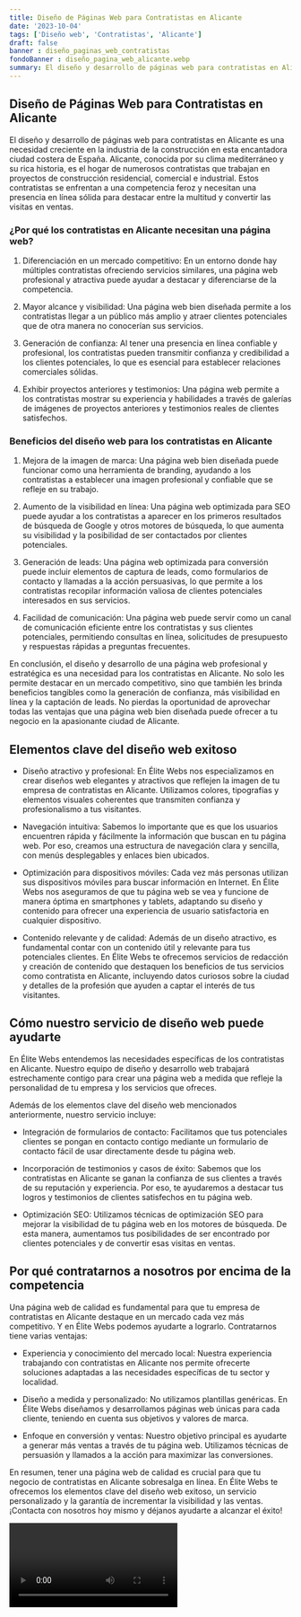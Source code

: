 ```yaml
---
title: Diseño de Páginas Web para Contratistas en Alicante
date: '2023-10-04'
tags: ['Diseño web', 'Contratistas', 'Alicante']
draft: false
banner : diseño_paginas_web_contratistas
fondoBanner : diseño_pagina_web_alicante.webp
summary: El diseño y desarrollo de páginas web para contratistas en Alicante es una necesidad creciente en la industria de la construcción en esta encantadora ciudad costera de España. Alicante, conocida por su clima mediterráneo y su rica historia, es el hogar de numerosos contratistas que trabajan en proyectos de construcción residencial, comercial e industrial. Estos contratistas se enfrentan a una competencia feroz y necesitan una presencia en línea sólida para destacar entre la multitud y convertir las visitas en ventas.
---
```


## Diseño de Páginas Web para Contratistas en Alicante

El diseño y desarrollo de páginas web para contratistas en Alicante es una necesidad creciente en la industria de la construcción en esta encantadora ciudad costera de España. Alicante, conocida por su clima mediterráneo y su rica historia, es el hogar de numerosos contratistas que trabajan en proyectos de construcción residencial, comercial e industrial. Estos contratistas se enfrentan a una competencia feroz y necesitan una presencia en línea sólida para destacar entre la multitud y convertir las visitas en ventas.

### ¿Por qué los contratistas en Alicante necesitan una página web?

1. Diferenciación en un mercado competitivo: En un entorno donde hay múltiples contratistas ofreciendo servicios similares, una página web profesional y atractiva puede ayudar a destacar y diferenciarse de la competencia.

2. Mayor alcance y visibilidad: Una página web bien diseñada permite a los contratistas llegar a un público más amplio y atraer clientes potenciales que de otra manera no conocerían sus servicios.

3. Generación de confianza: Al tener una presencia en línea confiable y profesional, los contratistas pueden transmitir confianza y credibilidad a los clientes potenciales, lo que es esencial para establecer relaciones comerciales sólidas.

4. Exhibir proyectos anteriores y testimonios: Una página web permite a los contratistas mostrar su experiencia y habilidades a través de galerías de imágenes de proyectos anteriores y testimonios reales de clientes satisfechos.

### Beneficios del diseño web para los contratistas en Alicante

1. Mejora de la imagen de marca: Una página web bien diseñada puede funcionar como una herramienta de branding, ayudando a los contratistas a establecer una imagen profesional y confiable que se refleje en su trabajo.

2. Aumento de la visibilidad en línea: Una página web optimizada para SEO puede ayudar a los contratistas a aparecer en los primeros resultados de búsqueda de Google y otros motores de búsqueda, lo que aumenta su visibilidad y la posibilidad de ser contactados por clientes potenciales.

3. Generación de leads: Una página web optimizada para conversión puede incluir elementos de captura de leads, como formularios de contacto y llamadas a la acción persuasivas, lo que permite a los contratistas recopilar información valiosa de clientes potenciales interesados en sus servicios.

4. Facilidad de comunicación: Una página web puede servir como un canal de comunicación eficiente entre los contratistas y sus clientes potenciales, permitiendo consultas en línea, solicitudes de presupuesto y respuestas rápidas a preguntas frecuentes.

En conclusión, el diseño y desarrollo de una página web profesional y estratégica es una necesidad para los contratistas en Alicante. No solo les permite destacar en un mercado competitivo, sino que también les brinda beneficios tangibles como la generación de confianza, más visibilidad en línea y la captación de leads. No pierdas la oportunidad de aprovechar todas las ventajas que una página web bien diseñada puede ofrecer a tu negocio en la apasionante ciudad de Alicante.

<GifSeo />

<Cta />

## Elementos clave del diseño web exitoso

- Diseño atractivo y profesional: En Élite Webs nos especializamos en crear diseños web elegantes y atractivos que reflejen la imagen de tu empresa de contratistas en Alicante. Utilizamos colores, tipografías y elementos visuales coherentes que transmiten confianza y profesionalismo a tus visitantes.

- Navegación intuitiva: Sabemos lo importante que es que los usuarios encuentren rápida y fácilmente la información que buscan en tu página web. Por eso, creamos una estructura de navegación clara y sencilla, con menús desplegables y enlaces bien ubicados.

- Optimización para dispositivos móviles: Cada vez más personas utilizan sus dispositivos móviles para buscar información en Internet. En Élite Webs nos aseguramos de que tu página web se vea y funcione de manera óptima en smartphones y tablets, adaptando su diseño y contenido para ofrecer una experiencia de usuario satisfactoria en cualquier dispositivo.

- Contenido relevante y de calidad: Además de un diseño atractivo, es fundamental contar con un contenido útil y relevante para tus potenciales clientes. En Élite Webs te ofrecemos servicios de redacción y creación de contenido que destaquen los beneficios de tus servicios como contratista en Alicante, incluyendo datos curiosos sobre la ciudad y detalles de la profesión que ayuden a captar el interés de tus visitantes.

## Cómo nuestro servicio de diseño web puede ayudarte

En Élite Webs entendemos las necesidades específicas de los contratistas en Alicante. Nuestro equipo de diseño y desarrollo web trabajará estrechamente contigo para crear una página web a medida que refleje la personalidad de tu empresa y los servicios que ofreces.

Además de los elementos clave del diseño web mencionados anteriormente, nuestro servicio incluye:

- Integración de formularios de contacto: Facilitamos que tus potenciales clientes se pongan en contacto contigo mediante un formulario de contacto fácil de usar directamente desde tu página web.

- Incorporación de testimonios y casos de éxito: Sabemos que los contratistas en Alicante se ganan la confianza de sus clientes a través de su reputación y experiencia. Por eso, te ayudaremos a destacar tus logros y testimonios de clientes satisfechos en tu página web.

- Optimización SEO: Utilizamos técnicas de optimización SEO para mejorar la visibilidad de tu página web en los motores de búsqueda. De esta manera, aumentamos tus posibilidades de ser encontrado por clientes potenciales y de convertir esas visitas en ventas.

## Por qué contratarnos a nosotros por encima de la competencia

Una página web de calidad es fundamental para que tu empresa de contratistas en Alicante destaque en un mercado cada vez más competitivo. Y en Élite Webs podemos ayudarte a lograrlo. Contratarnos tiene varias ventajas:

- Experiencia y conocimiento del mercado local: Nuestra experiencia trabajando con contratistas en Alicante nos permite ofrecerte soluciones adaptadas a las necesidades específicas de tu sector y localidad.

- Diseño a medida y personalizado: No utilizamos plantillas genéricas. En Élite Webs diseñamos y desarrollamos páginas web únicas para cada cliente, teniendo en cuenta sus objetivos y valores de marca.

- Enfoque en conversión y ventas: Nuestro objetivo principal es ayudarte a generar más ventas a través de tu página web. Utilizamos técnicas de persuasión y llamados a la acción para maximizar las conversiones.

En resumen, tener una página web de calidad es crucial para que tu negocio de contratistas en Alicante sobresalga en línea. En Élite Webs te ofrecemos los elementos clave del diseño web exitoso, un servicio personalizado y la garantía de incrementar la visibilidad y las ventas. ¡Contacta con nosotros hoy mismo y déjanos ayudarte a alcanzar el éxito!

<Video />

<CtaBot job='Contratistas' city='Alicante'/>

<Gmaps query='Alicante+españa+maps' />
